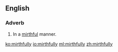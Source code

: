 ==English==

===Adverb===
{{en-adv}}

# In a [[mirthful]] manner.

[[ko:mirthfully]]
[[io:mirthfully]]
[[ml:mirthfully]]
[[zh:mirthfully]]